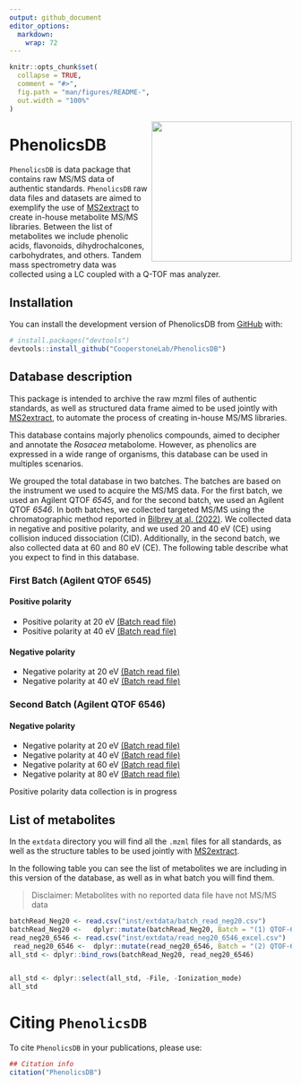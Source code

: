 ```yaml
---
output: github_document
editor_options: 
  markdown: 
    wrap: 72
---
```


<!-- README.md is generated from README.Rmd. Please edit that file -->

```r
knitr::opts_chunk$set(
  collapse = TRUE,
  comment = "#>",
  fig.path = "man/figures/README-",
  out.width = "100%"
)
```


<img src="man/figures/PhenolicsDB.png" align="right" height="250" style="float:right; height:250px;"/>

# PhenolicsDB

<!-- badges: start -->

<!-- badges: end -->

`PhenolicsDB` is data package that contains raw MS/MS data of authentic
standards. `PhenolicsDB` raw data files and datasets are aimed to 
exemplify the use of 
[MS2extract](https://cooperstonelab.github.io/MS2extract/) to create
in-house metabolite MS/MS libraries. Between
the list of metabolites we include  phenolic acids,
flavonoids, dihydrochalcones, carbohydrates, and others.
Tandem mass spectrometry data was collected using a LC coupled
with a Q-TOF mas analyzer.  

## Installation

You can install the development version of PhenolicsDB from
[GitHub](https://github.com/CooperstoneLab/PhenolicsDB) with:

``` r
# install.packages("devtools")
devtools::install_github("CooperstoneLab/PhenolicsDB")
```

## Database description

This package is intended to archive the raw mzml files of authentic
standards, as well as structured data frame aimed to be used jointly with
[MS2extract](https://cooperstonelab.github.io/MS2extract/), to automate
the process of creating in-house MS/MS libraries.

This database contains majorly phenolics compounds, aimed to decipher
and annotate the *Rosacea* metabolome. However, as phenolics are
expressed in a wide range of organisms, this database can be used in
multiples scenarios.

We grouped the total database in two batches. The batches are based
on the instrument we used to acquire the MS/MS data. For the first
batch, we used an Agilent QTOF *6545*, and for the second batch, we used
an Agilent QTOF *6546*. In both batches, we collected targeted MS/MS
using the chromatographic method reported in [Bilbrey at al.
(2022)](https://nph.onlinelibrary.wiley.com/doi/full/10.1111/nph.17693).
We collected data in negative and positive polarity,
and we used 20 and 40 eV (CE) using collision induced dissociation (CID).
Additionally, in the second batch, we also collected data at 60 and 80 eV (CE). The following table
describe what you expect to find in this database.

###  First Batch (Agilent QTOF 6545)

#### Positive polarity

* Positive polarity at 20 eV [(Batch read file)](https://github.com/CooperstoneLab/PhenolicsDB/blob/main/inst/extdata/batch_read_pos20_6545.csv) 
* Positive polarity at 40 eV [(Batch read file)](https://github.com/CooperstoneLab/PhenolicsDB/blob/main/inst/extdata/batch_read_neg40_6545.csv) 

#### Negative polarity

* Negative polarity at 20 eV [(Batch read file)](https://github.com/CooperstoneLab/PhenolicsDB/blob/main/inst/extdata/batch_read_neg20.csv) 
* Negative polarity at 40 eV [(Batch read file)](https://github.com/CooperstoneLab/PhenolicsDB/blob/main/inst/extdata/batch_read_neg40.csv) 

###  Second Batch (Agilent QTOF 6546)

#### Negative polarity

* Negative polarity at 20 eV [(Batch read file)](https://github.com/CooperstoneLab/PhenolicsDB/blob/main/inst/extdata/read_neg20_6546_excel.csv)
* Negative polarity at 40 eV [(Batch read file)](https://github.com/CooperstoneLab/PhenolicsDB/blob/main/inst/extdata/read_neg40_6546_excel.csv)
* Negative polarity at 60 eV [(Batch read file)](https://github.com/CooperstoneLab/PhenolicsDB/blob/main/inst/extdata/read_neg60_6546_excel.csv)
* Negative polarity at 80 eV [(Batch read file)](https://github.com/CooperstoneLab/PhenolicsDB/blob/main/inst/extdata/read_neg80_6546_excel.csv)

Positive polarity data collection is in progress


## List of metabolites

In the `extdata` directory you will find all the `.mzml`
files for all standards, as well as the structure tables to be used
jointly with [MS2extract](https://cooperstonelab.github.io/MS2extract/).

In the following table you can see the list of metabolites we are including
in this version of the database, as well as in what batch you will find 
them.

> Disclaimer: Metabolites with no reported data file have not MS/MS data

```r

batchRead_Neg20 <- read.csv("inst/extdata/batch_read_neg20.csv") 
batchRead_Neg20 <-   dplyr::mutate(batchRead_Neg20, Batch = "(1) QTOF-6545")
read_neg20_6546 <- read.csv("inst/extdata/read_neg20_6546_excel.csv")
 read_neg20_6546 <-  dplyr::mutate(read_neg20_6546, Batch = "(2) QTOF-6546")
all_std <- dplyr::bind_rows(batchRead_Neg20, read_neg20_6546)  


all_std <- dplyr::select(all_std, -File, -Ionization_mode)
all_std
```

# Citing `PhenolicsDB`


To cite `PhenolicsDB` in your publications, please use:


```r
## Citation info
citation("PhenolicsDB")
```
